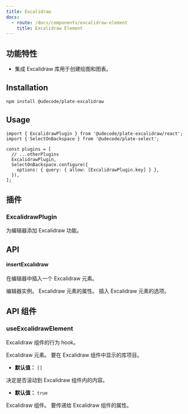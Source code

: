 ```yaml
---
title: Excalidraw
docs:
  - route: /docs/components/excalidraw-element
    title: Excalidraw Element
---
```


<ComponentPreview name="excalidraw-demo" />

<PackageInfo>

## 功能特性

- 集成 Excalidraw 库用于创建绘图和图表。

</PackageInfo>

## Installation

```bash
npm install @udecode/plate-excalidraw
```

## Usage

```tsx
import { ExcalidrawPlugin } from '@udecode/plate-excalidraw/react';
import { SelectOnBackspace } from '@udecode/plate-select';

const plugins = [
  // ...otherPlugins
  ExcalidrawPlugin,
  SelectOnBackspace.configure({
    options: { query: { allow: [ExcalidrawPlugin.key] } },
  }),
];
```

## 插件

### ExcalidrawPlugin

为编辑器添加 Excalidraw 功能。

## API

#### insertExcalidraw

在编辑器中插入一个 Excalidraw 元素。

<APIParameters>
<APIItem name="editor" type="PlateEditor">
  编辑器实例。
</APIItem>
<APIItem
  name="props"
  type="TNodeProps<TExcalidrawElement>"
  optional
>
Excalidraw 元素的属性。
</APIItem>
<APIItem name="options" type="InsertNodesOptions" optional>
  插入 Excalidraw 元素的选项。
</APIItem>
</APIParameters>

## API 组件

### useExcalidrawElement

Excalidraw 组件的行为 hook。

<APIState>
<APIItem name="element" type="TExcalidrawElement">
Excalidraw 元素。
</APIItem>
<APIItem name="libraryItems" type="LibraryItems" optional>
要在 Excalidraw 组件中显示的库项目。

- **默认值：** `[]`

</APIItem>
<APIItem name="scrollToContent" type="boolean" optional>
决定是否滚动到 Excalidraw 组件内的内容。

- **默认值：** `true`

</APIItem>
</APIState>

<APIReturns>
  <APIItem name="Excalidraw" type="any">
    Excalidraw 组件。
  </APIItem>
  <APIItem name="excalidrawProps" type="ExcalidrawProps">
    要传递给 Excalidraw 组件的属性。
  </APIItem>
</APIReturns>